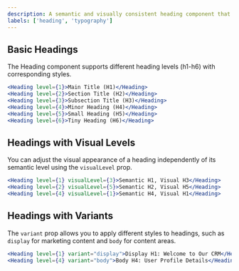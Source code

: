 ```yaml
---
description: A semantic and visually consistent heading component that enhances content structure and readability.
labels: ['heading', 'typography']
---
```


## Basic Headings

The Heading component supports different heading levels (h1-h6) with corresponding styles.

```jsx
<Heading level={1}>Main Title (H1)</Heading>
<Heading level={2}>Section Title (H2)</Heading>
<Heading level={3}>Subsection Title (H3)</Heading>
<Heading level={4}>Minor Heading (H4)</Heading>
<Heading level={5}>Small Heading (H5)</Heading>
<Heading level={6}>Tiny Heading (H6)</Heading>
```
## Headings with Visual Levels
You can adjust the visual appearance of a heading independently of its semantic level using the `visualLevel` prop.
```jsx
<Heading level={1} visualLevel={3}>Semantic H1, Visual H3</Heading>
<Heading level={2} visualLevel={5}>Semantic H2, Visual H5</Heading>
<Heading level={4} visualLevel={1}>Semantic H4, Visual H1</Heading>
```
## Headings with Variants
The `variant` prop allows you to apply different styles to headings, such as `display` for marketing content and `body` for content areas.
```jsx
<Heading level={1} variant="display">Display H1: Welcome to Our CRM</Heading>
<Heading level={4} variant="body">Body H4: User Profile Details</Heading>